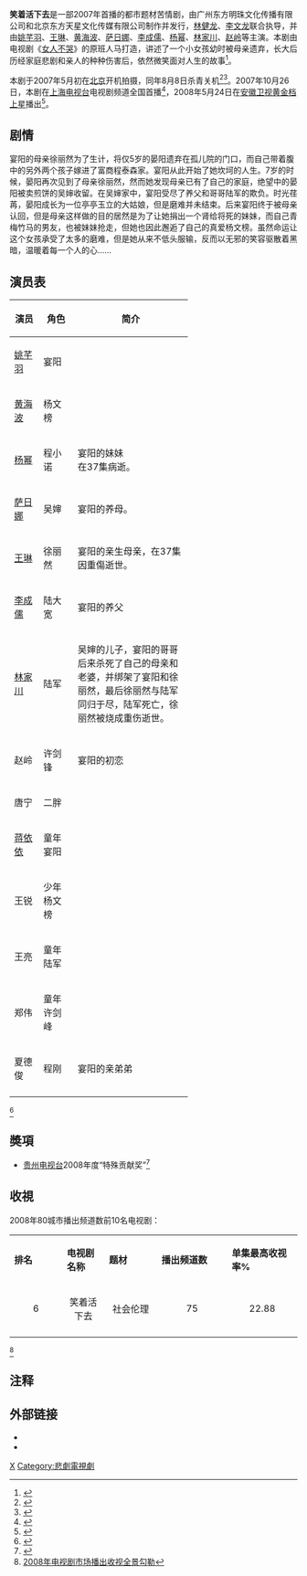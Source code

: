 {{电视节目信息框
| 名称      = 笑着活下去
| 英文名称  = 
| 图片      = Xiaozhehuoxiaqu.jpg
| 图说      = 电视剧海报
| 类型      = 苦情剧 - 都市、家庭、伦理
| 格式      = [[电视连续剧|电视连续剧]]
| 编剧      = 申捷、张璐
| 导演      = [[林健龙|林健龙]]、[[李文龙_(导演)|李文龙]]
| 助理导演  = 潘越、陈丽
| 主演      = [[姚芊羽|姚芊羽]]、[[王琳_(演员)|王琳]]、[[黄海波|黄海波]]、<br />[[萨日娜|萨日娜]]、[[李成儒|李成儒]]、[[杨幂|杨幂]]、<br />[[林家川|林家川]]、[[赵岭|赵岭]]
| 国家      = {{中国大陆}}
| 语言      = [[普通话|普通话]]
| 集数      = 37集
| 每集长度  = 
| 主题曲    = 姚芊羽《笑着活下去》
| 作曲      = 李斌
| 作词      = 卢永强
| 制作年份  = 2007年
| 制片人    = 卢伦常
| 出品人    = 陈勇(Stephen Chan Yung)
| 监制      = 邹晓利、肖融、周海文、沈涛、付岩、张晓建、孔炯
| 剪辑      = 孔繁龙
| 外景      = [[北京|北京]]
| 摄影      = 陈明祺
| 制作公司  = 广州东方明珠、北京东方天星
| 开始      = {{Start date|2007|10|26}}
| 结束      = {{End date|2007|11|07}}
| 相关节目  = [[女人不哭|女人不哭]]
| 频道      = [[上海广播电视台|上海电视剧频道]]
}}

'''笑着活下去'''是一部2007年首播的都市题材苦情剧，由广州东方明珠文化传播有限公司和北京东方天星文化传媒有限公司制作并发行，[[林健龙|林健龙]]、[[李文龙_(导演)|李文龙]]联合执导，并由[[姚芊羽|姚芊羽]]、[[王琳_(演员)|王琳]]、[[黄海波|黄海波]]、[[萨日娜|萨日娜]]、[[李成儒|李成儒]]、[[杨幂|杨幂]]、[[林家川|林家川]]、[[赵岭|赵岭]]等主演。本剧由电视剧《[[女人不哭|女人不哭]]》的原班人马打造，讲述了一个小女孩幼时被母亲遗弃，长大后历经家庭悲剧和亲人的种种伤害后，依然微笑面对人生的故事<ref>{{cite news | title=《女人不哭》原班人马打造姊妹篇《笑着活下去》 | url=http://ent.sina.com.cn/v/m/2007-05-23/16211566069.html | newspaper=新浪娱乐 | date=2007-05-23}}</ref>。

本剧于2007年5月初在[[北京|北京]]开机拍摄，同年8月8日杀青关机<ref>{{cite news | title=君山高尔夫别墅《笑着活下去》关机仪式(组图) | url=http://bj.house.sina.com.cn/scan/2007-08-04/1033206260.html | newspaper=新浪娱乐 | date=2007-08-04}}</ref><ref>{{cite web | title=《笑着活下去》关机 同庆奥运倒计时一周年 | url=http://blog.sina.com.cn/s/blog_48bb6afc01000at9.html | date=2007-08-08}}</ref>。2007年10月26日，本剧在[[上海广播电视台|上海电视台]]电视剧频道全国首播<ref>{{cite news | title=励志剧《笑着活下去》上海全国首播赚人眼泪 | url=http://ent.sina.com.cn/v/m/2007-10-26/12191765117.shtml | newspaper=新浪娱乐 | date=2007-10-26}}</ref>，2008年5月24日在[[安徽卫视|安徽卫视]][[黄金时段|黄金档]][[中国省级卫星电视频道|上星]]播出<ref>{{cite news | title=《笑着活下去》收视第一 安徽卫视再推《芸娘》 | url=http://ent.sina.com.cn/v/m/2008-06-04/09502047759.shtml | newspaper=新浪娱乐 | date=2008-06-04}}</ref>。

== 剧情 ==
宴阳的母亲徐丽然为了生计，将仅5岁的晏阳遗弃在孤儿院的门口，而自己带着腹中的另外两个孩子嫁进了富商程泰森家。宴阳从此开始了她坎坷的人生。7岁的时候，晏阳再次见到了母亲徐丽然，然而她发现母亲已有了自己的家庭，绝望中的晏阳被卖煎饼的吴婶收留。在吴婶家中，宴阳受尽了养父和哥哥陆军的欺负。时光荏苒，晏阳成长为一位亭亭玉立的大姑娘，但是磨难并未结束。后来宴阳终于被母亲认回，但是母亲这样做的目的居然是为了让她捐出一个肾给将死的妹妹，而自己青梅竹马的男友，也被妹妹抢走，但她也因此邂逅了自己的真爱杨文榜。虽然命运让这个女孩承受了太多的磨难，但是她从来不低头服输，反而以无邪的笑容驱散着黑暗，温暖着每一个人的心……

== 演员表 ==
{| border="2" cellpadding="4" cellspacing="1" style="background: #f9f9f9;font-size:95%; border: 1px #aaa solid; border-collapse: collapse;"
|- bgcolor="#B0C4DE" align="center"
!width=10%|演员
!width=12%|角色
!width=40%|简介
|-
|[[姚芊羽|姚芊羽]]||宴阳||
|-
|[[黄海波|黄海波]]||杨文榜||
|-
|[[杨幂|杨幂]]||程小诺||宴阳的妹妹<br/>在37集病逝。
|-
|[[萨日娜|萨日娜]]||吴婶||宴阳的养母。
|-
|[[王琳_(演员)|王琳]]||徐丽然||宴阳的亲生母亲，在37集因重傷逝世。
|-
|[[李成儒|李成儒]]||陆大宽||宴阳的养父
|-
|[[林家川|林家川]]||陆军||吴婶的儿子，宴阳的哥哥<br/>后来杀死了自己的母亲和老婆，并绑架了宴阳和徐丽然，最后徐丽然与陆军同归于尽，陆军死亡，徐丽然被烧成重伤逝世。
|-
|赵岭||许剑锋||宴阳的初恋
|-
|唐宁||二胖|| 
|-
|[[蒋依依|蒋依依]]||童年宴阳|| 
|-
|王锐||少年杨文榜|| 
|-
|王亮||童年陆军||
|-
|郑伟||童年许剑峰||
|-
|夏德俊||程刚||宴阳的亲弟弟
|-
|}<ref>{{Cite web |url = http://movie.mtime.com/66927/fullcredits.html |title = 笑着活下去 演员表 |author =  |date =  |publisher = 时光网 |language = zh-hans |accessdate = 2015-08-12 |quote =  |archive-url = https://web.archive.org/web/20150926212611/http://movie.mtime.com/66927/fullcredits.html |archive-date = 2015-09-26 |dead-url = yes }}</ref>

==奬項==
*[[贵州电视台|贵州电视台]]2008年度“特殊贡献奖”<ref>{{cite web|url=http://yule.sohu.com/20081107/n260509737.shtml|title=《笑着活下去》摘年度大奖 制片人陈勇押宝新剧|publisher=搜狐娱乐|author=|date=2008-11-07|accessdate=2015-08-12 |language=Zh-hans}}</ref>

== 收視 ==
{{main|中国省级卫视电视剧收视率排名表}}
2008年80城市播出频道数前10名电视剧：
{|class="wikitable" width="45%"
|- style="background:cornflowerblue; color:white" align=center
|style="width:15%"|'''排名'''||style="width:12%"|'''电视剧名称'''||style="width:15%"|'''题材'''||style="width:20%"|'''播出频道数'''||style="width:20%"|'''单集最高收视率%'''
|-
|align=center|6||align=center|笑着活下去 ||align=center|社会伦理||align=center|75||align=center|22.88
|-
|}<ref>[http://www.csm.com.cn/index.php/knowledge/showArticle/kaid/355.html 2008年电视剧市场播出收视全景勾勒]</ref>

== 注释 ==
<references/>

==外部链接==
*{{豆瓣|2363972}}
*{{时光网|66927}}

{{杨幂}}
[[Category:2007年中國電視劇集|X]]
[[Category:悲劇電視劇|Category:悲劇電視劇]]